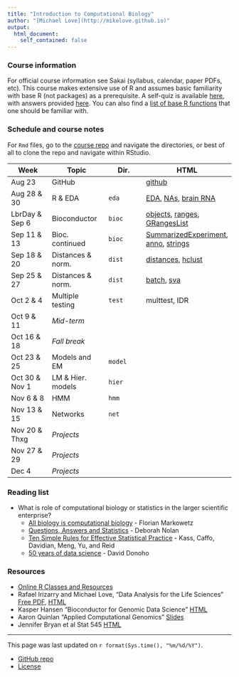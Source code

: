 ```yaml
---
title: "Introduction to Computational Biology"
author: "[Michael Love](http://mikelove.github.io)"
output: 
  html_document:
    self_contained: false
---
```


### Course information

For official course information see Sakai (syllabus, calendar, paper PDFs, etc).
This course makes extensive use of R and assumes basic familiarity with
base R (not packages) as a prerequisite. 
A self-quiz is available 
[here](https://github.com/biodatascience/compbio/blob/gh-pages/selfquiz/selfquiz.R), 
with answers provided 
[here](https://github.com/biodatascience/compbio/raw/gh-pages/selfquiz/selfquiz_answers.rda).
You can also find a
[list of base R functions](https://github.com/biodatascience/compbio_src/blob/master/eda/functions.md)
that one should be familiar with.

### Schedule and course notes

For `Rmd` files, go to the
[course repo](https://github.com/biodatascience/compbio_src) and navigate the
directories, or best of all to clone the repo and navigate within
RStudio. 


| Week | Topic | Dir. | HTML |
|------|-------|------|------|
|Aug 23         | GitHub | | [github](github.html) |
|Aug 28 & 30    | R & EDA | `eda` | [EDA](eda/EDA.html), [NAs](eda/NAs.html), [brain RNA](eda/brain_RNA.html) |
|LbrDay & Sep 6 | Bioconductor | `bioc` | [objects](bioc/objects.html), [ranges](bioc/ranges.html), [GRangesList](bioc/GRL.html) |
|Sep 11 & 13    | Bioc. continued | `bioc` | [SummarizedExperiment](bioc/SE.html), [anno](bioc/anno.html), [strings](bioc/strings.html) |
|Sep 18 & 20    | Distances & norm. | `dist` | [distances](dist/distances.html), [hclust](dist/hclust.html) |
|Sep 25 & 27    | Distances & norm. | `dist` | [batch](dist/batch.html), [sva](dist/sva.html)|
|Oct 2 & 4      | Multiple testing | `test` | multtest, IDR |
|Oct 9 & 11	    | *Mid-term* | | |
|Oct 16 & 18    | *Fall break* | | |
|Oct 23 & 25    | Models and EM | `model` | |
|Oct 30 & Nov 1 | LM & Hier. models | `hier` | |
|Nov 6 & 8	    | HMM | `hmm` | |
|Nov 13 & 15    | Networks | `net` | |
|Nov 20 & Thxg  | *Projects* | | |
|Nov 27 & 29    | *Projects* | | |
|Dec 4          | *Projects* | | |

### Reading list

* What is role of computational biology or statistics in the larger scientific enterprise?
    - [All biology is computational biology](http://journals.plos.org/plosbiology/article?id=10.1371/journal.pbio.2002050) - Florian Markowetz
    - [Questions, Answers and Statistics](https://www.stat.berkeley.edu/~sandrine/Docs/TerrySelectedWorksSpringer/Version1/Nolan/Nolan.pdf) - Deborah Nolan
    - [Ten Simple Rules for Effective Statistical Practice](http://journals.plos.org/ploscompbiol/article?id=10.1371/journal.pcbi.1004961) - Kass, Caffo, Davidian, Meng, Yu, and Reid
    - [50 years of data science](https://dl.dropboxusercontent.com/u/23421017/50YearsDataScience.pdf) - David Donoho

### Resources

* [Online R Classes and Resources](http://genomicsclass.github.io/book/pages/resources.html)
* Rafael Irizarry and Michael Love, "Data Analysis for the Life Sciences" 
[Free PDF](https://leanpub.com/dataanalysisforthelifesciences),
[HTML](http://genomicsclass.github.io/book/)
* Kasper Hansen "Bioconductor for Genomic Data Science" 
[HTML](https://kasperdanielhansen.github.io/genbioconductor/)
* Aaron Quinlan "Applied Computational Genomics" [Slides](https://github.com/quinlan-lab/applied-computational-genomics)
* Jennifer Bryan et al Stat 545 [HTML](http://stat545.com/)

---

This page was last updated on `r format(Sys.time(), "%m/%d/%Y")`. 

* [GitHub repo](https://github.com/biodatascience/compbio_src)
* [License](https://github.com/biodatascience/compbio_src/blob/gh-pages/LICENSE)
